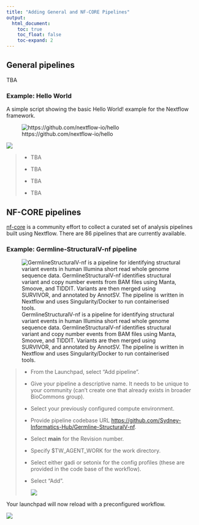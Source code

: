 ```yaml
---
title: "Adding General and NF-CORE Pipelines"
output:
  html_document:
    toc: true
    toc_float: false
    toc-expand: 2
---
```


## General pipelines

TBA

### Example: Hello World

A simple script showing the basic Hello World! example for the Nextflow framework.

![https://github.com/nextflow-io/hello](images/hello.png)

![](images/helloworlddiagram.png)

<div>

> -   TBA
>
> -   TBA
>
> -   TBA
>
> -   TBA

</div>

## NF-CORE pipelines

[nf-core](https://nf-co.re/pipelines) is a community effort to collect a curated set of analysis pipelines built using Nextflow. There are 86 pipelines that are currently available.\

### Example: Germline-StructuralV-nf pipeline

![GermlineStructuralV-nf is a pipeline for identifying structural variant events in human Illumina short read whole genome sequence data. GermlineStructuralV-nf identifies structural variant and copy number events from BAM files using Manta, Smoove, and TIDDIT. Variants are then merged using SURVIVOR, and annotated by AnnotSV. The pipeline is written in Nextflow and uses Singularity/Docker to run containerised tools.](images/211971740-772796bc-6fb7-43fb-885b-d9cb116bfdd0.png)

> -   From the Launchpad, select "Add pipeline". 
>
> -   Give your pipeline a descriptive name. It needs to be unique to your community (can't create one that already exists in broader BioCommons group). 
>
> -   Select your previously configured compute environment.
>
> -   Provide pipeline codebase URL <https://github.com/Sydney-Informatics-Hub/Germline-StructuralV-nf>. 
>
> -   Select **main** for the Revision number.
>
> -   Specify \$TW_AGENT_WORK for the work directory.
>
> -   Select either gadi or setonix for the config profiles (these are provided in the code base of the workflow).
>
> -   Select "Add".
>
>     ![](images/Screen%20Shot%202023-08-25%20at%204.35.01%20pm.png)

Your launchpad will now reload with a preconfigured workflow.

![](images/Screen%20Shot%202023-08-25%20at%204.36.57%20pm.png)

\
